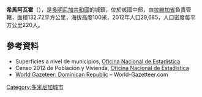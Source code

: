 {{Coord|19|7|48|N|70|22|48|W|display=title}}

'''希馬阿瓦霍'''（{{lang-es|Jima Abajo}}），是[[多明尼加共和國|多明尼加共和國]]的城鎮，位於該國中部，由[[拉維加省|拉維加省]]負責管轄，面積132.72平方公里，海拔高度100米，2012年人口29,685，人口密度每平方公里220人。

==參考資料==
*Superficies a nivel de municipios, [https://web.archive.org/web/20090417021712/http://one.gob.do/index.php?option=com_content&task=view&id=63&Itemid=283 Oficina Nacional de Estadistica]
*Censo 2012 de Población y Vivienda, [http://one.gob.do/ Oficina Nacional de Estadistica]
*[https://archive.is/20121204181725/http://world-gazetteer.com/wg.php?x=&men=gcis&lng=en&des=wg&geo=-65&srt=npan&col=abcdefghinoq&msz=1500&pt=c&va=x World Gazeteer: Dominican Republic] – World-Gazetteer.com

{{DominicanRepublic-geo-stub}}
[[Category:多米尼加城市|Category:多米尼加城市]]